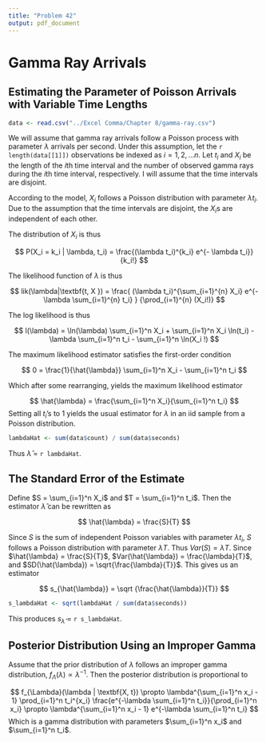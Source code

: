 ```yaml
---
title: "Problem 42"
output: pdf_document
---
```


# Gamma Ray Arrivals

## Estimating the Parameter of Poisson Arrivals with Variable Time Lengths

```r
data <- read.csv("../Excel Comma/Chapter 8/gamma-ray.csv")
```

We will assume that gamma ray arrivals follow a Poisson process with parameter $\lambda$ arrivals per second. Under this assumption, let the `r length(data[[1]])` observations be indexed as $i = 1, 2, ... n$. Let $t_i$ and $X_i$ be the length of the $i$th time interval and the number of observed gamma rays during the $i$th time interval, respectively. I will assume that the time intervals are disjoint.

According to the model, $X_i$ follows a Poisson distribution with parameter $\lambda t_i$. Due to the assumption that the time intervals are disjoint, the $X_i$s are independent of each other.

The distribution of $X_i$ is thus

$$
P(X_i = k_i | \lambda, t_i) = \frac{(\lambda t_i)^{k_i} e^{- \lambda t_i}}
  {k_i!}
$$

The likelihood function of $\lambda$ is thus

$$
lik(\lambda|\textbf{t, X }) = \frac{
    (\lambda t_i)^{\sum_{i=1}^{n} X_i} e^{- \lambda \sum_{i=1}^{n} t_i}
  }
  {\prod_{i=1}^{n} (X_i!)}
$$

The log likelihood is thus

$$
l(\lambda) = \ln(\lambda) \sum_{i=1}^n X_i + \sum_{i=1}^n X_i \ln(t_i)
  - \lambda \sum_{i=1}^n t_i - \sum_{i=1}^n \ln(X_i !)
$$

The maximum likelihood estimator satisfies the first-order condition

$$
0 = \frac{1}{\hat{\lambda}} \sum_{i=1}^n X_i - \sum_{i=1}^n t_i
$$

Which after some rearranging, yields the maximum likelihood estimator

$$
\hat{\lambda} = \frac{\sum_{i=1}^n X_i}{\sum_{i=1}^n t_i}
$$
Setting all $t_i$'s to 1 yields the usual estimator for $\lambda$ in an iid sample from a Poisson distribution.

```r
lambdaHat <- sum(data$count) / sum(data$seconds)
```

Thus $\hat{\lambda}$ = `r lambdaHat`.

## The Standard Error of the Estimate

Define $S = \sum_{i=1}^n X_i$ and $T = \sum_{i=1}^n t_i$. Then the estimator $\hat{\lambda}$ can be rewritten as 

$$
\hat{\lambda} = \frac{S}{T}
$$

Since $S$ is the sum of independent Poisson variables with parameter $\lambda t_i$, $S$ follows a Poisson distribution with parameter $\lambda T$. Thus $Var(S) = \lambda T$. Since $\hat{\lambda} = \frac{S}{T}$, $Var(\hat{\lambda}) = \frac{\lambda}{T}$, and $SD(\hat{\lambda}) = \sqrt{\frac{\lambda}{T}}$. This gives us an estimator

$$
s_{\hat{\lambda}} = \sqrt {\frac{\hat{\lambda}}{T}}
$$
```r
s_lambdaHat <- sqrt(lambdaHat / sum(data$seconds))
```

This produces $s_{\hat{\lambda}}$ = `r s_lambdaHat`.

## Posterior Distribution Using an Improper Gamma

Assume that the prior distribution of $\lambda$ follows an improper gamma distribution, $f_\Lambda(\lambda) \propto \lambda^{-1}$. Then the posterior distribution is proportional to

$$
f_{\Lambda}(\lambda | \textbf{X, t}) \propto \lambda^{\sum_{i=1}^n x_i - 1} \prod_{i=1}^n t_i^{x_i}
\frac{e^{-\lambda \sum_{i=1}^n t_i}}{\prod_{i=1}^n x_i}
\propto \lambda^{\sum_{i=1}^n x_i - 1} e^{-\lambda \sum_{i=1}^n t_i}
$$
Which is a gamma distribution with parameters $\sum_{i=1}^n x_i$ and $\sum_{i=1}^n t_i$.
